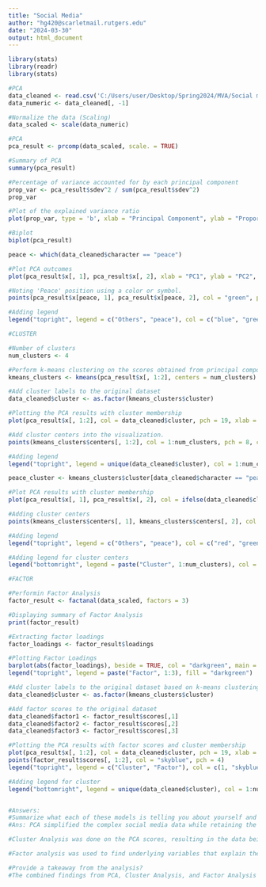 ---
title: "Social Media"
author: "hg420@scarletmail.rutgers.edu"
date: "2024-03-30"
output: html_document
---




```{r}


library(stats)
library(readr)
library(stats)

#PCA
data_cleaned <- read.csv('C:/Users/user/Desktop/Spring2024/MVA/Social media/social_media_cleaned_final.csv')
data_numeric <- data_cleaned[, -1]

#Normalize the data (Scaling)
data_scaled <- scale(data_numeric)

#PCA
pca_result <- prcomp(data_scaled, scale. = TRUE)

#Summary of PCA
summary(pca_result)

#Percentage of variance accounted for by each principal component
prop_var <- pca_result$sdev^2 / sum(pca_result$sdev^2)
prop_var

#Plot of the explained variance ratio
plot(prop_var, type = 'b', xlab = "Principal Component", ylab = "Proportion of Variance Explained", main = "Scree Plot")

#Biplot
biplot(pca_result)

peace <- which(data_cleaned$character == "peace")

#Plot PCA outcomes
plot(pca_result$x[, 1], pca_result$x[, 2], xlab = "PC1", ylab = "PC2", main = "PCA Analysis")

#Noting 'Peace' position using a color or symbol.
points(pca_result$x[peace, 1], pca_result$x[peace, 2], col = "green", pch = 19)

#Adding legend
legend("topright", legend = c("Others", "peace"), col = c("blue", "green"), pch = c(1, 19), title = "Groups")

#CLUSTER

#Number of clusters
num_clusters <- 4

#Perform k-means clustering on the scores obtained from principal components.
kmeans_clusters <- kmeans(pca_result$x[, 1:2], centers = num_clusters)

#Add cluster labels to the original dataset
data_cleaned$cluster <- as.factor(kmeans_clusters$cluster)

#Plotting the PCA results with cluster membership
plot(pca_result$x[, 1:2], col = data_cleaned$cluster, pch = 19, xlab = "PC1", ylab = "PC2", main = "Cluster Analysis PCA")

#Add cluster centers into the visualization.
points(kmeans_clusters$centers[, 1:2], col = 1:num_clusters, pch = 8, cex = 2)

#Adding legend
legend("topright", legend = unique(data_cleaned$cluster), col = 1:num_clusters, pch = 19, title = "Cluster")

peace_cluster <- kmeans_clusters$cluster[data_cleaned$character == "peace"]

#Plot PCA results with cluster membership
plot(pca_result$x[, 1], pca_result$x[, 2], col = ifelse(data_cleaned$cluster == peace_cluster, "green", "red"), pch = 19, xlab = "PC1", ylab = "PC2", main = "Cluster Analysis")

#Adding cluster centers
points(kmeans_clusters$centers[, 1], kmeans_clusters$centers[, 2], col = 1:num_clusters, pch = 8, cex = 2)

#Adding legend
legend("topright", legend = c("Others", "peace"), col = c("red", "green"), pch = 19)

#Adding legend for cluster centers
legend("bottomright", legend = paste("Cluster", 1:num_clusters), col = 1:num_clusters, pch = 8, cex = 1, title = "Cluster Centers")

#FACTOR

#Performin Factor Analysis
factor_result <- factanal(data_scaled, factors = 3)

#Displaying summary of Factor Analysis
print(factor_result)

#Extracting factor loadings
factor_loadings <- factor_result$loadings

#Plotting Factor Loadings
barplot(abs(factor_loadings), beside = TRUE, col = "darkgreen", main = "Factor Loadings", xlab = "Variables", ylab = "Absolute Factor Loadings")
legend("topright", legend = paste("Factor", 1:3), fill = "darkgreen")

#Add cluster labels to the original dataset based on k-means clustering
data_cleaned$cluster <- as.factor(kmeans_clusters$cluster)

#Add factor scores to the original dataset
data_cleaned$factor1 <- factor_result$scores[,1]
data_cleaned$factor2 <- factor_result$scores[,2]
data_cleaned$factor3 <- factor_result$scores[,3]

#Plotting the PCA results with factor scores and cluster membership
plot(pca_result$x[, 1:2], col = data_cleaned$cluster, pch = 19, xlab = "PC1", ylab = "PC2", main = "PCA - Factor Analysis and Cluster Analysis")
points(factor_result$scores[, 1:2], col = "skyblue", pch = 4)
legend("topright", legend = c("Cluster", "Factor"), col = c(1, "skyblue"), pch = c(19, 4), title = "Groups")

#Adding legend for cluster
legend("bottomright", legend = unique(data_cleaned$cluster), col = 1:num_clusters, pch = 19, title = "Cluster")


#Answers:
#Summarize what each of these models is telling you about yourself and the class? 
#Ans: PCA simplified the complex social media data while retaining the significant differences. It identified significant patterns that reflect the largest changes in data. The main pattern explained 26.1% of these differences, while the next explained 19.1%, demonstrating that class members utilize social media in a variety of ways. This suggests that PCA identified significant trends in how the class uses various social media sites.

#Cluster Analysis was done on the PCA scores, resulting in the data being classified into four separate clusters. This investigation sought to categorize class members based on similarities in their social media usage patterns. The depiction of these clusters demonstrated how class members are segmented depending on their primary component scores, revealing varied groups within the class defined by their distinct social media behavior.

#Factor analysis was used to find underlying variables that explain the pattern of correlations identified in social media data. Three indicators were identified, indicating how different social media networks such as Instagram, LinkedIn, and Snapchat, load on these characteristics. This demonstrates various levels of social media activity among class participants, including professional networking, multimedia sharing, and messaging.

#Provide a takeaway from the analysis?
#The combined findings from PCA, Cluster Analysis, and Factor Analysis demonstrate the multidimensional character of social media involvement among class members. There are considerable differences in how people utilize different platforms, which can be classified into diverse patterns of behavior and linked to underlying variables. This study not only aids in understanding the common trends in social media usage, but also in identifying certain groups within the class for targeted studies or interventions based on social media activity.





```

